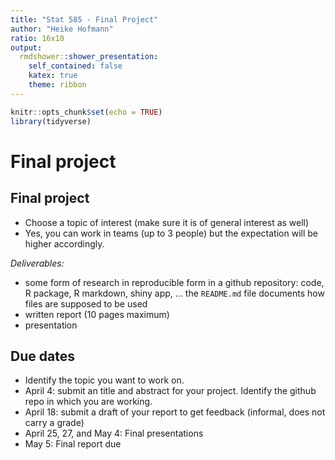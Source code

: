 ```yaml
---
title: "Stat 585 - Final Project"
author: "Heike Hofmann"
ratio: 16x10
output:
  rmdshower::shower_presentation:
    self_contained: false
    katex: true
    theme: ribbon
---
```

```r
knitr::opts_chunk$set(echo = TRUE)
library(tidyverse)
```

# Final project

## Final project

- Choose a topic of interest (make sure it is of general interest as well)
- Yes, you can work in teams (up to 3 people) but the expectation will be higher accordingly.


*Deliverables:*

- some form of research in reproducible form in a github repository: code, R package, R markdown, shiny app, ... the `README.md` file documents how files are supposed to be used
- written report (10 pages maximum)
- presentation

## Due dates

- Identify the topic you want to work on. 
- April 4: submit an title and abstract for your project. Identify the github repo in which you are working.
- April 18: submit a draft of your report to get feedback (informal, does not carry a grade)
- April 25, 27, and May 4: Final presentations
- May 5: Final report due
